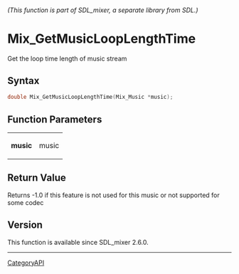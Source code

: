 ====== (This function is part of SDL_mixer, a separate library from SDL.) ======
= Mix_GetMusicLoopLengthTime =

Get the loop time length of music stream 

== Syntax ==

<syntaxhighlight lang='c'>
double Mix_GetMusicLoopLengthTime(Mix_Music *music);
</syntaxhighlight>

== Function Parameters ==

{|
|'''music'''
|music
|}

== Return Value ==

Returns -1.0 if this feature is not used for this music or not supported
for some codec

== Version ==

This function is available since SDL_mixer 2.6.0.

----
[[CategoryAPI]]


